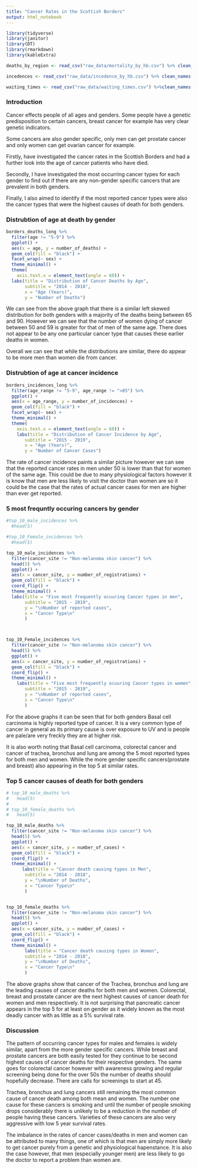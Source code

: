 ```yaml
---
title: "Cancer Rates in the Scottish Borders"
output: html_notebook
---
```


```r
library(tidyverse)
library(janitor)
library(DT)
library(rmarkdown)
library(kableExtra)

```


```r
deaths_by_region <- read_csv("raw_data/mortality_by_hb.csv") %>% clean_names()

incedences <- read_csv("raw_data/incedence_by_hb.csv") %>% clean_names()

waiting_times <- read_csv("raw_data/waiting_times.csv") %>%clean_names()

```
 
### Introduction 
 
Cancer effects people of all ages and genders. Some people have a genetic predisposition to certain cancers, breast cancer for example has very clear genetic indicators.

Some cancers are also gender specific, only men can get prostate cancer and only women can get ovarian cancer for example.

Firstly, have investigated the cancer rates in the Scottish Borders and had a further look into the age of cancer patients who have died. 

Secondly, I have investigated the most occurring cancer types for each gender to find out if there are any non-gender specific cancers that are prevalent in both genders.

Finally, I also aimed to identify if the most reported cancer types were also the cancer types that were the highest causes of death for both genders.
 
### Distrubtion of age at death by gender
 
 
```r
borders_deaths_long %>%
  filter(age != "5-9") %>% 
  ggplot() +
  aes(x = age, y = number_of_deaths) +
  geom_col(fill = "black") +
  facet_wrap(~ sex) +
  theme_minimal() +
  theme(
    axis.text.x = element_text(angle = 60)) +
  labs(title = "Distribution of Cancer Deaths by Age",
       subtitle = "2014 - 2018",
       x = "Age (Years)",
       y = "Number of Deaths")

```

We can see from the above graph that there is a similar left skewed distribution for both genders with a majority of the deaths being between 65 and 90. However we can see that the number of women dying of cancer between 50 and 59 is greater for that of men of the same age. There does not appear to be any one particular cancer type that causes these earlier deaths in women.

Overall we can see that while the distributions are similar, there do appear to be more men than women die from cancer. 

### Distrubtion of age at cancer incidence

```r
borders_incidences_long %>%
  filter(age_range != "5-9", age_range != ">85") %>% 
  ggplot() +
  aes(x = age_range, y = number_of_incidences) +
  geom_col(fill = "black") +
  facet_wrap(~ sex) +
  theme_minimal() +
  theme(
    axis.text.x = element_text(angle = 60)) +
    labs(title = "Distribution of Cancer Incidence by Age",
       subtitle = "2015 - 2019",
       x = "Age (Years)",
       y = "Number of Cancer Cases")
```


The rate of cancer incidence paints a similar picture however we can see that the reported cancer rates in men under 50 is lower than that for women of the same age. This could be due to many physiological factors however it is know that men are less likely to visit the doctor than women are so it could be the case that the rates of actual cancer cases for men are higher than ever get reported.


### 5 most frequntly occuring cancers by gender

```r

#top_10_male_incidences %>% 
  #head(5)

#top_10_Female_incidences %>% 
  #head(5) 

top_10_male_incidences %>% 
  filter(cancer_site != "Non-melanoma skin cancer") %>% 
  head(5) %>% 
  ggplot() +
  aes(x = cancer_site, y = number_of_registrations) +
  geom_col(fill = "black") +
  coord_flip() +
  theme_minimal() +
  labs(title = "Five most frequently ocuuring Cancer types in men",
       subtitle = "2015 - 2019",
       y = "\nNumber of reported cases",
       x = "Cancer Type\n"
       )



top_10_Female_incidences %>% 
  filter(cancer_site != "Non-melanoma skin cancer") %>% 
  head(5) %>% 
  ggplot() +
  aes(x = cancer_site, y = number_of_registrations) +
  geom_col(fill = "black") +
  coord_flip() +
  theme_minimal() +
    labs(title = "Five most frequently ocuuring Cancer types in women",
       subtitle = "2015 - 2019",
       y = "\nNumber of reported cases",
       x = "Cancer Type\n"
       )
```
For the above graphs it can be seen that for both genders Basal cell carcinoma is highly reported type of cancer. It is a very common type of cancer in general as its primary cause is over exposure to UV and is people are pale/are very freckly they are at higher risk.

It is also worth noting that Basal cell carcinoma, colorectal cancer and cancer of trachea, bronchus and lung are among the 5 most reported types for both men and women. While the more gender specific cancers(prostate and breast) also appearing in the top 5 at similar rates.


### Top 5 cancer causes of death for both genders


```r
# top_10_male_deaths %>% 
#   head(5)
# 
# top_10_female_deaths %>% 
#   head(5)

top_10_male_deaths %>% 
  filter(cancer_site != "Non-melanoma skin cancer") %>% 
  head(5) %>% 
  ggplot() +
  aes(x = cancer_site, y = number_of_cases) +
  geom_col(fill = "black") +
  coord_flip() +
  theme_minimal() +
      labs(title = "Cancer death causing types in Men",
       subtitle = "2014 - 2018",
       y = "\nNumber of Deaths",
       x = "Cancer Type\n"
       )


top_10_female_deaths %>% 
  filter(cancer_site != "Non-melanoma skin cancer") %>% 
  head(5) %>% 
  ggplot() +
  aes(x = cancer_site, y = number_of_cases) +
  geom_col(fill = "black") +
  coord_flip() +
  theme_minimal() +
       labs(title = "Cancer death causing types in Women",
       subtitle = "2014 - 2018",
       y = "\nNumber of Deaths",
       x = "Cancer Type\n"
       )

```
The above graphs show that cancer of the Trachea, bronchus and lung are the leading causes of cancer deaths for both men and women. Colorectal, breast and prostate cancer are the next highest causes of cancer death for women and men respectively. It is not surprising that pancreatic cancer appears in the top 5 for at least on gender as it widely known as the most deadly cancer with as little as a 5% survival rate.

### Discussion

The pattern of occurring cancer types for males and females is widely similar, apart from the more gender specific cancers. While breast and prostate cancers are both easily tested for they continue to be second highest causes of cancer deaths for their respective genders. The same goes for colorectal cancer however with awareness growing and regular screening being done for the over 50s the number of deaths should hopefully decrease. There are calls for screenings to start at 45.

Trachea, bronchus and lung cancers still remaining the most common cause of cancer death among both mean and women. The number one cause for these cancers is smoking and until the number of people smoking drops considerably there is unlikely to be a reduction in the number of people having these cancers. Varieties of these cancers are also very aggressive with low 5 year survival rates.

The imbalance in the rates of cancer cases/deaths in men and women can be attributed to many things, one of which is that men are simply more likely to get cancer purely from a genetic and physiological hapenstance. It is also the case however, that men (especially younger men) are less likely to go the doctor to report a problem than women are.







